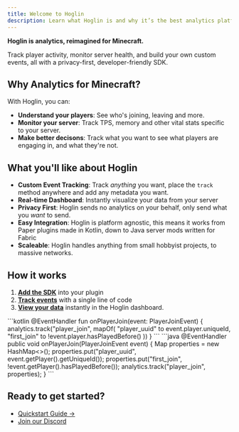 ```yaml
---
title: Welcome to Hoglin
description: Learn what Hoglin is and why it’s the best analytics platform for Minecraft servers.
---
```



**Hoglin is analytics, reimagined for Minecraft.**

Track player activity, monitor server health, and build your own custom events, all with a privacy-first, developer-friendly SDK.

## Why Analytics for Minecraft?

With Hoglin, you can:

- **Understand your players**: See who's joining, leaving and more.
- **Monitor your server**: Track TPS, memory and other vital stats specific to your server.
- **Make better decisons**: Track what you want to see what players are engaging in, and what they're not.

## What you'll like about Hoglin

- **Custom Event Tracking**: Track *anything* you want, place the `track` method anywhere and add any metadata you want.
- **Real-time Dashboard**: Instantly visualize your data from your server
- **Privacy First**: Hoglin sends no analytics on your behalf, only send what you *want* to send.
- **Easy Integration**: Hoglin is platform agnostic, this means it works from Paper plugins made in Kotlin, down to Java server mods written for Fabric
- **Scaleable**: Hoglin handles anything from small hobbyist projects, to massive networks.

## How it works

1. [**Add the SDK**](/getting-started#install-the-sdk) into your plugin
2. [**Track events**](/guides/player-events) with a single line of code
3. [**View your data**](/guides/explore) instantly in the Hoglin dashboard.

<Tabs>
  <TabItem label="Kotlin">
    ```kotlin
    @EventHandler
    fun onPlayerJoin(event: PlayerJoinEvent) {
        analytics.track("player_join", mapOf(
            "player_uuid" to event.player.uniqueId,
            "first_join" to !event.player.hasPlayedBefore()
        ))
    }
    ```
  </TabItem>
  <TabItem label="Java">
    ```java
    @EventHandler
    public void onPlayerJoin(PlayerJoinEvent event) {
        Map<String, Object> properties = new HashMap<>();
        properties.put("player_uuid", event.getPlayer().getUniqueId());
        properties.put("first_join", !event.getPlayer().hasPlayedBefore());
        analytics.track("player_join", properties);
    }
    ```
  </TabItem>
</Tabs>

## Ready to get started?


- [Quickstart Guide →](./getting-started)
- [Join our Discord](https://hoglin.gg/discord)
